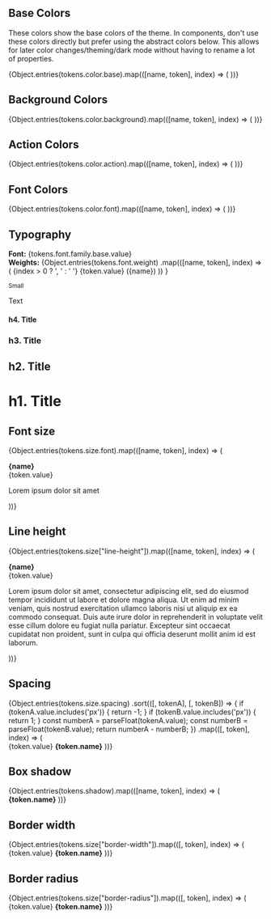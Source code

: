 
<Meta title="Design Tokens"/>

## Base Colors

These colors show the base colors of the theme. In components, don't use these colors directly but prefer using the
abstract colors below. This allows for later color changes/theming/dark mode without having to rename a lot of
properties.

<ColorPalette>
  {Object.entries(tokens.color.base).map(([name, token], index) => (
    <ColorItem
      key={index}
      title={token.name}
      subtitle={''}
      colors={{[name]: token.value}}
    />
  ))}
</ColorPalette>

## Background Colors

<ColorPalette>
  {Object.entries(tokens.color.background).map(([name, token], index) => (
    <ColorItem
      key={index}
      title={token.name}
      subtitle={`var(--${token.name})`}
      colors={{[token.original.value]: token.value}}
    />
  ))}
</ColorPalette>

## Action Colors

<ColorPalette>
  {Object.entries(tokens.color.action).map(([name, token], index) => (
    <ColorItem
      key={index}
      title={token.name}
      subtitle={`var(--${token.name})`}
      colors={{[token.original.value]: token.value}}
    />
  ))}
</ColorPalette>

## Font Colors

<ColorPalette>
  {Object.entries(tokens.color.font).map(([name, token], index) => (
    <ColorItem
      key={index}
      title={token.name}
      subtitle={`var(--${token.name})`}
      colors={{[token.original.value]: token.value}}
    />
  ))}
</ColorPalette>

## Typography

<p>
  <strong>Font:</strong> {tokens.font.family.base.value}<br/>
  <strong>Weights:</strong>
  {Object.entries(tokens.font.weight)
    .map(([name, token], index) => (
      <React.Fragment key={index}>
        {index > 0 ? ', ' : ' '}
        <span style={{fontWeight: token.value}}>
          {token.value} ({name})
        </span>
      </React.Fragment>
    ))
  }
</p>

<Canvas>
  <div>
    <small>Small</small>
    <p>Text</p>
    <h4>h4. Title</h4>
    <h3>h3. Title</h3>
    <h2>h2. Title</h2>
    <h1>h1. Title</h1>
  </div>
</Canvas>

## Font size

<div
  style={{
    display: "grid",
    gridTemplateColumns: "7rem auto",
    alignItems: "center",
    gap: "var(--size-spacing-2)"
  }}
>
  {Object.entries(tokens.size.font).map(([name, token], index) => (
    <React.Fragment key={index}>
      <p>
        <strong>{name}</strong><br/>
        {token.value}
      </p>
      <p style={{fontSize: token.value}}>
        Lorem ipsum dolor sit amet
      </p>
    </React.Fragment>
  ))}
</div>

## Line height

<div
  style={{
    display: "grid",
    gridTemplateColumns: "7rem auto",
    alignItems: "center",
    gap: "var(--size-spacing-2)"
  }}
>
  {Object.entries(tokens.size["line-height"]).map(([name, token], index) => (
    <React.Fragment key={index}>
      <p>
        <strong>{name}</strong><br/>
        {token.value}
      </p>
      <p style={{lineHeight: token.value}}>
        Lorem ipsum dolor sit amet, consectetur adipiscing elit, sed do eiusmod tempor incididunt ut labore et
        dolore magna aliqua. Ut enim ad minim veniam, quis nostrud exercitation ullamco laboris nisi ut aliquip
        ex ea commodo consequat. Duis aute irure dolor in reprehenderit in voluptate velit esse cillum dolore eu
        fugiat nulla pariatur. Excepteur sint occaecat cupidatat non proident, sunt in culpa qui officia
        deserunt mollit anim id est laborum.
      </p>
    </React.Fragment>
  ))}
</div>

## Spacing

<div
  style={{
    display: "grid",
    gridTemplateColumns: "min-content 5rem auto",
    gap: "var(--size-spacing-2)",
    alignItems: "center"
  }}
>
  {Object.entries(tokens.size.spacing)
    .sort(([, tokenA], [, tokenB]) => {
      if (tokenA.value.includes('px')) {
        return -1;
      }
      if (tokenB.value.includes('px')) {
        return 1;
      }
      const numberA = parseFloat(tokenA.value);
      const numberB = parseFloat(tokenB.value);
      return numberA - numberB;
    })
    .map(([, token], index) => (
      <React.Fragment key={index}>
        <div
          style={{
            width: token.value,
            height: token.value,
            backgroundColor: "var(--color-background-tertiary)"
          }}
        />
        <span>{token.value}</span>
        <strong>{token.name}</strong>
      </React.Fragment>
    ))}
</div>

## Box shadow

<div
  style={{
    display: "grid",
    gridTemplateColumns: "min-content auto",
    gap: "var(--size-spacing-4)",
    alignItems: "center"
  }}
>
  {Object.entries(tokens.shadow).map(([name, token], index) => (
    <React.Fragment key={index}>
      <div
        style={{
          boxShadow: token.value,
          height: tokens.size["line-height"].huge.value,
          width: tokens.size["line-height"].huge.value,
          borderRadius: tokens.size["border-radius"].regular.value,
        }}
      />
      <strong>{token.name}</strong>
    </React.Fragment>
  ))}
</div>

## Border width

<div
  style={{
    display: "grid",
    gridTemplateColumns: "min-content min-content auto",
    gap: "var(--size-spacing-4)",
    alignItems: "center"
  }}
>
  {Object.entries(tokens.size["border-width"]).map(([, token], index) => (
    <React.Fragment key={index}>
      <div
        style={{
          border: `${token.value} solid var(--color-background-tertiary)`,
          height: tokens.size["line-height"].huge.value,
          width: tokens.size["line-height"].huge.value,
        }}
      />
      <span>{token.value}</span>
      <strong>{token.name}</strong>
    </React.Fragment>
  ))}
</div>

## Border radius

<div
  style={{
    display: "grid",
    gridTemplateColumns: "min-content min-content auto",
    gap: "var(--size-spacing-4)",
    alignItems: "center"
  }}
>
  {Object.entries(tokens.size["border-radius"]).map(([, token], index) => (
    <React.Fragment key={index}>
      <div
        style={{
          border: `var(--size-border-width-medium) solid var(--color-background-tertiary)`,
          height: tokens.size["line-height"].huge.value,
          width: tokens.size["line-height"].huge.value,
          borderRadius: token.value,
        }}
      />
      <span>{token.value}</span>
      <strong>{token.name}</strong>
    </React.Fragment>
  ))}
</div>
